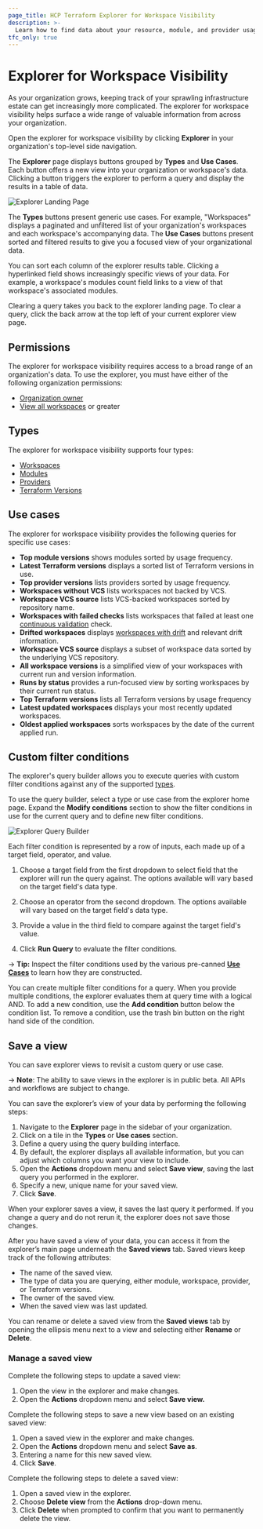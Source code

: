 ```yaml
---
page_title: HCP Terraform Explorer for Workspace Visibility
description: >-
  Learn how to find data about your resource, module, and provider usage across workspaces and projects in HCP Terraform with the explorer for workspace visibility. 
tfc_only: true
---
```


# Explorer for Workspace Visibility

As your organization grows, keeping track of your sprawling infrastructure estate can get increasingly more complicated. The explorer for workspace visibility helps surface a wide range of valuable information from across your organization.

Open the explorer for workspace visibility by clicking **Explorer** in your organization's top-level side navigation.

The **Explorer** page displays buttons grouped by **Types** and **Use Cases**. Each button offers a new view into your organization or workspace's data. Clicking a button triggers the explorer to perform a query and display the results in a table of data. 

![Explorer Landing Page](/img/docs/terraform-cloud-explorer-landing-page.png)

The **Types** buttons present generic use cases. For example, "Workspaces" displays a paginated and unfiltered list of your organization's workspaces and each workspace's accompanying data. The **Use Cases** buttons present sorted and filtered results to give you a focused view of your organizational data.

You can sort each column of the explorer results table. Clicking a hyperlinked field shows increasingly specific views of your data. For example, a workspace's modules count field links to a view of that workspace's associated modules. 

Clearing a query takes you back to the explorer landing page. To clear a query, click the back arrow at the top left of your current explorer view page.

## Permissions

The explorer for workspace visibility requires access to a broad range of an organization's data. To use the explorer, you must have either of the following organization permissions:
- [Organization owner](/terraform/cloud-docs/users-teams-organizations/permissions#organization-owners)
- [View all workspaces](/terraform/cloud-docs/users-teams-organizations/permissions#view-all-workspaces) or greater

## Types

The explorer for workspace visibility supports four types:

- [Workspaces](/terraform/cloud-docs/workspaces)
- [Modules](/terraform/language/modules)
- [Providers](/terraform/language/providers)
- [Terraform Versions](/terraform/language/upgrade-guides#upgrading-to-terraform-v1-4)

## Use cases

The explorer for workspace visibility provides the following queries for specific use cases:

- **Top module versions** shows modules sorted by usage frequency.
- **Latest Terraform versions** displays a sorted list of Terraform versions in use.
- **Top provider versions** lists providers sorted by usage frequency.
- **Workspaces without VCS** lists workspaces not backed by VCS.
- **Workspace VCS source** lists VCS-backed workspaces sorted by repository name.
- **Workspaces with failed checks** lists workspaces that failed at least one [continuous validation](/terraform/enterprise/workspaces/health#continuous-validation) check.
- **Drifted workspaces** displays [workspaces with drift](/terraform/enterprise/workspaces/health#drift-detection) and relevant drift information.
- **Workspace VCS source** displays a subset of workspace data sorted by the underlying VCS repository.
- **All workspace versions** is a simplified view of your workspaces with current run and version information.
- **Runs by status** provides a run-focused view by sorting workspaces by their current run status.
- **Top Terraform versions** lists all Terraform versions by usage frequency
- **Latest updated workspaces** displays your most recently updated workspaces.
- **Oldest applied workspaces** sorts workspaces by the date of the current applied run.

## Custom filter conditions

The explorer's query builder allows you to execute queries with custom filter conditions against any of the supported [types](#types).

To use the query builder, select a type or use case from the explorer home page. Expand the **Modify conditions** section to show the filter conditions in use for the current query and to define new filter conditions.

![Explorer Query Builder](/img/docs/query-builder.png)

Each filter condition is represented by a row of inputs, each made up of a target field, operator, and value.

1. Choose a target field from the first dropdown to select field that the explorer will run the query against. The options available will vary based on the target field's data type.

1. Choose an operator from the second dropdown. The options available will vary based on the target field's data type.

1. Provide a value in the third field to compare against the target field's value.

1. Click **Run Query** to evaluate the filter conditions.

-> **Tip:** Inspect the filter conditions used by the various pre-canned [**Use Cases**](#use-cases) to learn how they are constructed.

You can create multiple filter conditions for a query. When you provide multiple conditions, the explorer evaluates them at query time with a logical AND. To add a new condition, use the **Add condition** button below the condition list. To remove a condition, use the trash bin button on the right hand side of the condition.

## Save a view

You can save explorer views to revisit a custom query or use case.

-> **Note**: The ability to save views in the explorer is in public beta. All APIs and workflows are subject to change.

You can save the explorer’s view of your data by performing the following steps:

1. Navigate to the **Explorer** page in the sidebar of your organization.  
1. Click on a tile in the **Types** or **Use cases** section.
1. Define a query using the query building interface.   
1. By default, the explorer displays all available information, but you can adjust which columns you want your view to include.  
1. Open the **Actions** dropdown menu and select **Save view**, saving the last query you performed in the explorer.  
1. Specify a new, unique name for your saved view.   
1. Click **Save**.

When your explorer saves a view, it saves the last query it performed. If you change a query and do not rerun it, the explorer does not save those changes.

After you have saved a view of your data, you can access it from the explorer’s main page underneath the **Saved views** tab. Saved views keep track of the following attributes:

* The name of the saved view. 
* The type of data you are querying, either module, workspace, provider, or Terraform versions.
* The owner of the saved view.  
* When the saved view was last updated.

You can rename or delete a saved view from the **Saved views** tab by opening the ellipsis menu next to a view and selecting either **Rename** or **Delete**.

### Manage a saved view

Complete the following steps to update a saved view:

1. Open the view in the explorer and make changes.  
1. Open the **Actions** dropdown menu and select **Save view.**

Complete the following steps to save a new view based on an existing saved view:

1. Open a saved view in the explorer and make changes.  
1. Open the **Actions** dropdown menu and select **Save as**.  
1. Entering a name for this new saved view.  
1. Click **Save**.

Complete the following steps to delete a saved view:

1. Open a saved view in the explorer.
1. Choose  **Delete view** from the **Actions** drop-down menu.
1. Click **Delete** when prompted to confirm that you want to permanently delete the view.
